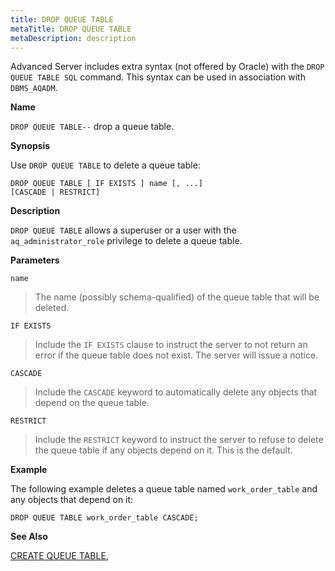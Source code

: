```yaml
---
title: DROP QUEUE TABLE
metaTitle: DROP QUEUE TABLE
metaDescription: description
---
```


Advanced Server includes extra syntax (not offered by Oracle) with the
`DROP QUEUE TABLE SQL` command. This syntax can be used in association
with `DBMS_AQADM`.

**Name**

`DROP QUEUE TABLE--` drop a queue table.

**Synopsis**

Use `DROP QUEUE TABLE` to delete a queue table:

``` text
DROP QUEUE TABLE [ IF EXISTS ] name [, ...]
[CASCADE | RESTRICT]
```

**Description**

`DROP QUEUE TABLE` allows a superuser or a user with the
`aq_administrator_role` privilege to delete a queue table.

**Parameters**

`name`

> The name (possibly schema-qualified) of the queue table that will be
> deleted.

`IF EXISTS`

> Include the `IF EXISTS` clause to instruct the server to not return an
> error if the queue table does not exist. The server will issue a
> notice.

`CASCADE`

> Include the `CASCADE` keyword to automatically delete any objects that
> depend on the queue table.

`RESTRICT`

> Include the `RESTRICT` keyword to instruct the server to refuse to
> delete the queue table if any objects depend on it. This is the
> default.

**Example**

The following example deletes a queue table named `work_order_table` and
any objects that depend on it:

``` text
DROP QUEUE TABLE work_order_table CASCADE;
```

**See Also**

[CREATE QUEUE TABLE](create_queue_table),
